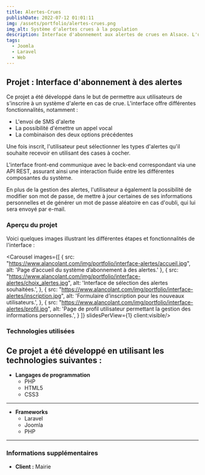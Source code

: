 ```yaml
---
title: Alertes-Crues
publishDate: 2022-07-12 01:01:11
img: /assets/portfolio/alertes-crues.png
img_alt: Système d'alertes crues à la population
description: Interface d'abonnement aux alertes de crues en Alsace. L'utilisateur choisit de recevoir un SMS, un message vocal, ou les 2.
tags:
  - Joomla
  - Laravel
  - Web
---
```


## Projet : Interface d'abonnement à des alertes

Ce projet a été développé dans le but de permettre aux utilisateurs de s'inscrire à un système d'alerte en cas de crue. L'interface offre différentes fonctionnalités, notamment :

- L'envoi de SMS d'alerte
- La possibilité d'émettre un appel vocal
- La combinaison des deux options précédentes

Une fois inscrit, l'utilisateur peut sélectionner les types d'alertes qu'il souhaite recevoir en utilisant des cases à cocher.

L'interface front-end communique avec le back-end correspondant via une API REST, assurant ainsi une interaction fluide entre les différentes composantes du système.

En plus de la gestion des alertes, l'utilisateur a également la possibilité de modifier son mot de passe, de mettre à jour certaines de ses informations personnelles et de générer un mot de passe aléatoire en cas d'oubli, qui lui sera envoyé par e-mail.

### Aperçu du projet

Voici quelques images illustrant les différentes étapes et fonctionnalités de l'interface :

<Carousel images={[
    {
        src: "https://www.alancolant.com/img/portfolio/interface-alertes/accueil.jpg",
        alt: 'Page d’accueil du système d’abonnement à des alertes.'
    },
    {
        src: "https://www.alancolant.com/img/portfolio/interface-alertes/choix_alertes.jpg",
        alt: 'Interface de sélection des alertes souhaitées.',
    },
    {
        src: "https://www.alancolant.com/img/portfolio/interface-alertes/inscription.jpg",
        alt: 'Formulaire d’inscription pour les nouveaux utilisateurs.',
    },
    {
        src: "https://www.alancolant.com/img/portfolio/interface-alertes/profil.jpg",
        alt: 'Page de profil utilisateur permettant la gestion des informations personnelles.',
    }
]} slidesPerView={1} client:visible/>

### Technologies utilisées

Ce projet a été développé en utilisant les technologies suivantes :
---
- **Langages de programmation**
    - PHP
    - HTML5
    - CSS3
---
- **Frameworks**
    - Laravel
    - Joomla
    - PHP
---

### Informations supplémentaires

- **Client :** Mairie

